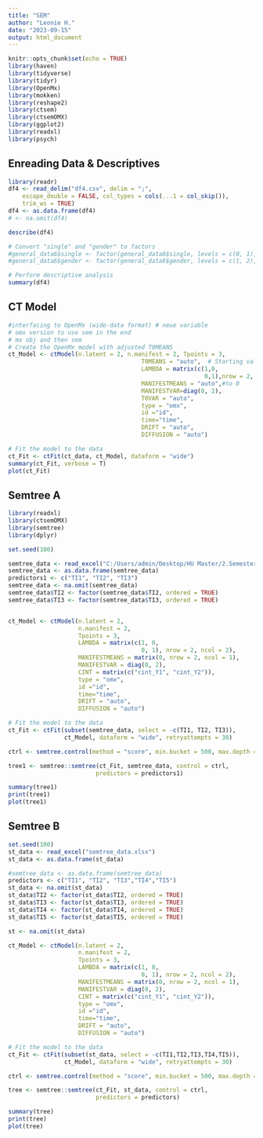 ```yaml
---
title: "SEM"
author: "Leonie H."
date: "2023-09-15"
output: html_document
---
```


```r
knitr::opts_chunk$set(echo = TRUE)
library(haven)
library(tidyverse)
library(tidyr)
library(OpenMx)
library(mokken)
library(reshape2)
library(ctsem)
library(ctsemOMX)
library(ggplot2)
library(readxl)
library(psych)

```


## Enreading Data & Descriptives
```r
library(readr)
df4 <- read_delim("df4.csv", delim = ";", 
    escape_double = FALSE, col_types = cols(...1 = col_skip()), 
    trim_ws = TRUE)
df4 <- as.data.frame(df4)
# <- na.omit(df4)

describe(df4)

# Convert "single" and "gender" to factors
#general_data6$single <- factor(general_data6$single, levels = c(0, 1), labels = c("No", "Yes"))
#general_data6$gender <- factor(general_data6$gender, levels = c(1, 2), labels = c("Male", "Female"))

# Perform descriptive analysis
summary(df4)


```

## CT Model
```r
#interfacing to OpenMx (wide-data format) # neue variable
# omx version to use sem in the end
# mx obj and then sem 
# Create the OpenMx model with adjusted T0MEANS
ct_Model <- ctModel(n.latent = 2, n.manifest = 2, Tpoints = 3,
                                      T0MEANS = "auto",  # Starting values for Latent Variables
                                      LAMBDA = matrix(c(1,0, 
                                                        0,1),nrow = 2, ncol = 2),
                                      MANIFESTMEANS = "auto",#to 0
                                      MANIFESTVAR=diag(0, 2),
                                      T0VAR = "auto",
                                      type = "omx",
                                      id ="id",
                                      time="time",
                                      DRIFT = "auto",
                                      DIFFUSION = "auto")

# Fit the model to the data
ct_Fit <- ctFit(ct_data, ct_Model, dataform = "wide")
summary(ct_Fit, verbose = T)
plot(ct_Fit)

```


## Semtree A
```r
library(readxl)
library(ctsemOMX)
library(semtree)
library(dplyr)

set.seed(100)

semtree_data <- read_excel("C:/Users/admin/Desktop/HU Master/2.Semester/Fm9/third_project_fm9/project_c_fm9/semtree_data1.xlsx")
semtree_data <- as.data.frame(semtree_data)
predictors1 <- c("TI1", "TI2", "TI3")
semtree_data <- na.omit(semtree_data)
semtree_data$TI2 <- factor(semtree_data$TI2, ordered = TRUE)
semtree_data$TI3 <- factor(semtree_data$TI3, ordered = TRUE)


ct_Model <- ctModel(n.latent = 2,
                    n.manifest = 2,
                    Tpoints = 3,
                    LAMBDA = matrix(c(1, 0, 
                                      0, 1), nrow = 2, ncol = 2),
                    MANIFESTMEANS = matrix(0, nrow = 2, ncol = 1),
                    MANIFESTVAR = diag(0, 2),
                    CINT = matrix(c("cint_Y1", "cint_Y2")),
                    type = "omx",
                    id ="id",
                    time="time",
                    DRIFT = "auto",
                    DIFFUSION = "auto")

# Fit the model to the data
ct_Fit <- ctFit(subset(semtree_data, select = -c(TI1, TI2, TI3)),
                ct_Model, dataform = "wide", retryattempts = 30)

ctrl <- semtree.control(method = "score", min.bucket = 500, max.depth = 4)

tree1 <- semtree::semtree(ct_Fit, semtree_data, control = ctrl,
                         predictors = predictors1)

summary(tree1)
print(tree1)
plot(tree1)

```

## Semtree B
```r
set.seed(100)
st_data <- read_excel("semtree_data.xlsx")
st_data <- as.data.frame(st_data)

#semtree_data <- as.data.frame(semtree_data)
predictors <- c("TI1", "TI2", "TI3","TI4","TI5")
st_data <- na.omit(st_data)
st_data$TI2 <- factor(st_data$TI2, ordered = TRUE)
st_data$TI3 <- factor(st_data$TI3, ordered = TRUE)
st_data$TI4 <- factor(st_data$TI4, ordered = TRUE)
st_data$TI5 <- factor(st_data$TI5, ordered = TRUE)

st <- na.omit(st_data)

ct_Model <- ctModel(n.latent = 2,
                    n.manifest = 2,
                    Tpoints = 3,
                    LAMBDA = matrix(c(1, 0, 
                                      0, 1), nrow = 2, ncol = 2),
                    MANIFESTMEANS = matrix(0, nrow = 2, ncol = 1),
                    MANIFESTVAR = diag(0, 2),
                    CINT = matrix(c("cint_Y1", "cint_Y2")),
                    type = "omx",
                    id ="id",
                    time="time",
                    DRIFT = "auto",
                    DIFFUSION = "auto")

# Fit the model to the data
ct_Fit <- ctFit(subset(st_data, select = -c(TI1,TI2,TI3,TI4,TI5)),
                ct_Model, dataform = "wide", retryattempts = 30)

ctrl <- semtree.control(method = "score", min.bucket = 500, max.depth = 4)

tree <- semtree::semtree(ct_Fit, st_data, control = ctrl,
                         predictors = predictors)

summary(tree)
print(tree)
plot(tree)
```


```r


```

```r


```

```r


```

```r


```
